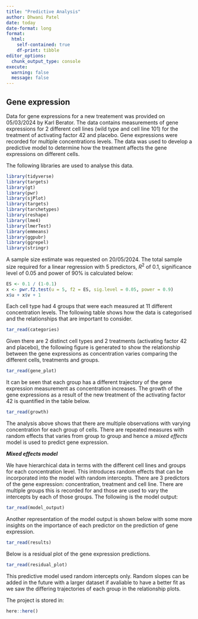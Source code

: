 ```yaml
---
title: "Predictive Analysis"
author: Dhwani Patel
date: today
date-format: long
format: 
  html: 
    self-contained: true
    df-print: tibble
editor_options: 
  chunk_output_type: console
execute: 
  warning: false
  message: false
---
```


## Gene expression

Data for gene expressions for a new treatement was provided on 05/03/2024 by Karl Berator. The data contains measurements of gene expressions for 2 different cell lines (wild type and cell line 101) for the treatment of activating factor 42 and placebo. Gene expressions were recorded for multiple concentrations levels. The data was used to develop a predictive model to determine how the treatment affects the gene expressions on different cells. 

The following libraries are used to analyse this data.

```r
library(tidyverse)
library(targets)
library(gt)
library(pwr)
library(sjPlot)
library(targets)
library(tarchetypes)
library(reshape)
library(lme4)
library(lmerTest)
library(emmeans)
library(ggpubr)
library(ggrepel)
library(stringr)
```

A sample size estimate was requested on 20/05/2024. The total sample size required for a linear regression with 5 predictors, $R^2$ of 0.1, significance level of 0.05 and power of 90% is calculated below:

```r
ES <- 0.1 / (1-0.1)
x <- pwr.f2.test(u = 5, f2 = ES, sig.level = 0.05, power = 0.9)
x$u + x$v + 1
```

Each cell type had 4 groups that were each measured at 11 different concentration levels. The following table shows how the data is categorised and the relationships that are important to consider.

```r
tar_read(categories)
```

Given there are 2 distinct cell types and 2 treatments (activating factor 42 and placebo), the following figure is generated to show the relationship between the gene expressions as concentration varies comparing the different cells, treatments and groups.

```r
tar_read(gene_plot)
```

It can be seen that each group has a different trajectory of the gene expression measurement as concentration increases. The growth of the gene expressions as a result of the new treatment of the activating factor 42 is quantified in the table below. 

```r
tar_read(growth)
```

The analysis above shows that there are multiple observations with varying concentration for each group of cells. There are repeated measures with random effects that varies from group to group and hence a *mixed effects* model is used to predict gene expression.

***Mixed effects model***

We have hierarchical data in terms with the different cell lines and groups for each concentration level. This introduces random effects that can be incorporated into the model with random intercepts. There are 3 predictors of the gene expression: concentration, treatment and cell line. There are multiple groups this is recorded for and those are used to vary the intercepts by each of those groups. The following is the model output:

```r
tar_read(model_output)
```

Another representation of the model output is shown below with some more insights on the importance of each predictor on the prediction of gene expression.

```r
tar_read(results)
```

Below is a residual plot of the gene expression predictions. 

```r
tar_read(residual_plot)
```

This predictive model used random intercepts only. Random slopes can be added in the future with a larger dataset if avaliable to have a better fit as we saw the differing trajectories of each group in the relationship plots. 


The project is stored in: 
```r
here::here()
```
